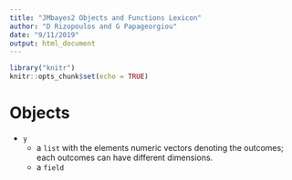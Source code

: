 ```yaml
---
title: "JMbayes2 Objects and Functions Lexicon"
author: "D Rizopoulos and G Papageorgiou"
date: "9/11/2019"
output: html_document
---
```


```r
library("knitr")
knitr::opts_chunk$set(echo = TRUE)
```

# Objects

- `y` 
    + a `list` with the elements numeric vectors denoting the outcomes; each outcomes can have different dimensions.
    + a `field`

